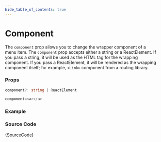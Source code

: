 ```yaml
---
hide_table_of_contents: true
---
```



# Component

The `component` prop allows you to change the wrapper component of a menu item. The `component` prop accepts either a string or a ReactElement. If you pass a string, it will be used as the HTML tag for the wrapping component. If you pass a ReactElement, it will be rendered as the wrapping component itself; for example, `<Link>` component from a routing library.

### Props

```ts noCopy
component?: string | ReactElement
```

```ts noCopy title='Default Value'
component=<a></a>
```

### Example

<IframeWindow url='http://localhost:3000/menu-examples/horizontal-menu/menu-item/component' />

### Source Code

<TsToJsCodeSnippet>{SourceCode}</TsToJsCodeSnippet>
